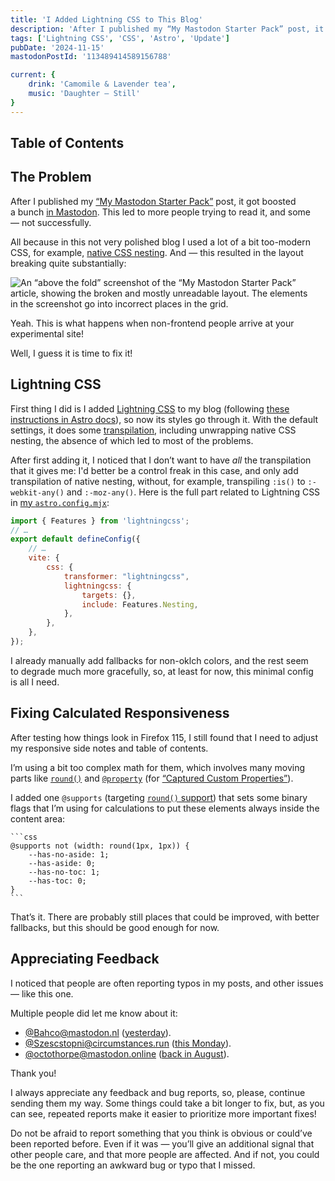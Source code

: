 ```yaml
---
title: 'I Added Lightning CSS to This Blog'
description: 'After I published my “My Mastodon Starter Pack” post, it got boosted a bunch in Mastodon. This led to more people trying to read it, and some — not successfully. All because in this not very polished blog I used a lot of a bit too-modern CSS, for example, native CSS nesting. And — this resulted in the layout breaking quite substantially.'
tags: ['Lightning CSS', 'CSS', 'Astro', 'Update']
pubDate: '2024-11-15'
mastodonPostId: '113489414589156788'

current: {
	drink: 'Camomile & Lavender tea',
	music: 'Daughter — Still'
}
---
```


## Table of Contents

## The Problem

After I published my [“My Mastodon Starter Pack”](/my-mastodon-starter-pack/) post, it got boosted a bunch [in Mastodon](https://front-end.social/@kizu/113455328113049542). This led to more people trying to read it, and some — not successfully.

All because in this not very polished blog I used a lot of a bit too-modern CSS, for example, [native CSS nesting](https://drafts.csswg.org/css-nesting-1/). And — this resulted in the layout breaking quite substantially:

![An “above the fold” screenshot of the “My Mastodon Starter Pack” article, showing the broken and mostly unreadable layout. The elements in the screenshot go into incorrect places in the grid.](./broken-in-old-firefox.png)

Yeah. This is what happens when non-frontend people arrive at your experimental site!

Well, I guess it is time to fix it!

## Lightning CSS

First thing I did is I added [Lightning CSS](https://lightningcss.dev/) to my blog (following [these instructions in Astro docs](https://docs.astro.build/en/guides/styling/#lightningcss)), so now its styles go through it. With the default settings, it does some [transpilation](https://lightningcss.dev/transpilation.html), including unwrapping native CSS nesting, the absence of which led to most of the problems.

After first adding it, I noticed that I don’t want to have _all_ the transpilation that it gives me: I'd better be a control freak in this case, and only add transpilation of native nesting, without, for example, transpiling `:is()` to `:-webkit-any()` and `:-moz-any()`. Here is the full part related to Lightning CSS in [my `astro.config.mjx`](https://github.com/kizu/kizu-blog/blob/main/astro.config.mjs):

```js
import { Features } from 'lightningcss';
// …
export default defineConfig({
	// …
	vite: {
		css: {
			transformer: "lightningcss",
			lightningcss: {
				targets: {},
				include: Features.Nesting,
			},
		},
	},
});
```

I already manually add fallbacks for non-oklch colors, and the rest seem to degrade much more gracefully, so, at least for now, this minimal config is all I need.

## Fixing Calculated Responsiveness

After testing how things look in Firefox 115, I still found that I need to adjust my responsive side notes and table of contents.

I’m using a bit too complex math for them, which involves many moving parts like [`round()`](https://drafts.csswg.org/css-values/#funcdef-round) and [`@property`](https://drafts.css-houdini.org/css-properties-values-api/#at-property-rule) (for [“Captured Custom Properties”](https://blog.kizu.dev/captured-custom-properties/)).

I added one `@supports` (targeting [`round()` support](https://developer.mozilla.org/en-US/docs/Web/CSS/round#browser_compatibility)) that sets some binary flags that I’m using for calculations to put these elements always inside the content area:

	```css
	@supports not (width: round(1px, 1px)) {
		--has-no-aside: 1;
		--has-aside: 0;
		--has-no-toc: 1;
		--has-toc: 0;
	}
	```

That’s it. There are probably still places that could be improved, with better fallbacks, but this should be good enough for now.

## Appreciating Feedback

I noticed that people are often reporting typos in my posts, and other issues — like this one.

Multiple people did let me know about it:

- [@Bahco@mastodon.nl](https://mastodon.nl/@Bahco) ([yesterday](https://mastodon.nl/@Bahco/113482537398179361)).
- [@Szescstopni@circumstances.run](https://circumstances.run/@Szescstopni) ([this Monday](https://circumstances.run/@Szescstopni/113461468020895552)).
- [@octothorpe@mastodon.online](https://mastodon.online/@octothorpe) ([back in August](https://mastodon.online/@octothorpe/112947627858007161)).

Thank you!

I always appreciate any feedback and bug reports, so, please, continue sending them my way. Some things could take a bit longer to fix, but, as you can see, repeated reports make it easier to prioritize more important fixes!

Do not be afraid to report something that you think is obvious or could’ve been reported before. Even if it was — you’ll give an additional signal that other people care, and that more people are affected. And if not, you could be the one reporting an awkward bug or typo that I missed.
